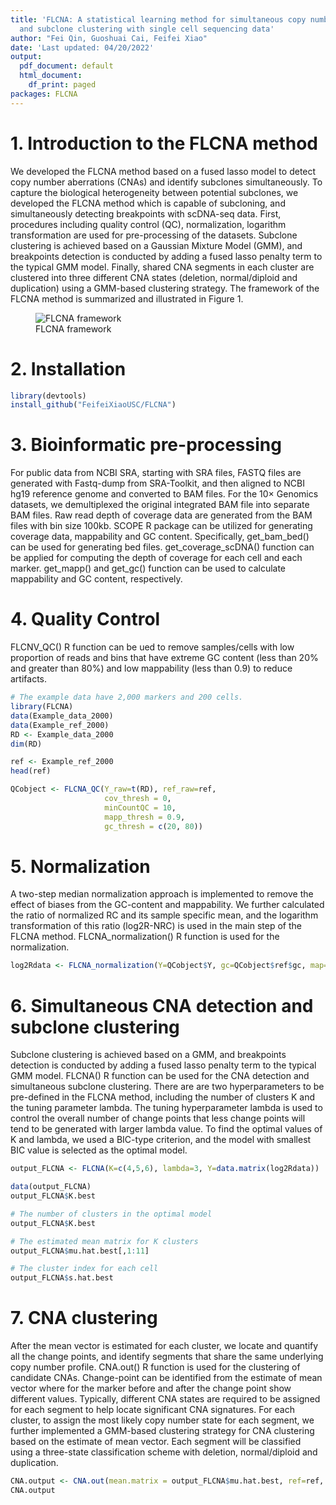 ---
title: 'FLCNA: A statistical learning method for simultaneous copy number estimation
  and subclone clustering with single cell sequencing data'
author: "Fei Qin, Guoshuai Cai, Feifei Xiao"
date: 'Last updated: 04/20/2022'
output:
  pdf_document: default
  html_document:
    df_print: paged
packages: FLCNA
---

# 1. Introduction to the FLCNA method

We developed the FLCNA method based on a fused lasso model to detect copy number aberrations (CNAs) and identify subclones simultaneously. To capture the biological heterogeneity between potential subclones, we developed the FLCNA method which is capable of subcloning, and simultaneously detecting breakpoints with scDNA-seq data. First, procedures including quality control (QC), normalization, logarithm transformation are used for pre-processing of the datasets. Subclone clustering is achieved based on a Gaussian Mixture Model (GMM), and breakpoints detection is conducted by adding a fused lasso penalty term to the typical GMM model. Finally, shared CNA segments in each cluster are clustered into three different CNA states (deletion, normal/diploid and duplication) using a GMM-based clustering strategy. The framework of the FLCNA method is summarized and illustrated in Figure 1.

![FLCNA framework](E:/DB/Dropbox/Qinfei/Research/SC CNV/Code/FLCNA-package/vignettes/Figure 1.png)

# 2. Installation

```{r install-bioc, message=FALSE, warning = FALSE, eval=FALSE}
library(devtools)
install_github("FeifeiXiaoUSC/FLCNA")
```

# 3.  Bioinformatic pre-processing
For public data from NCBI SRA, starting with SRA files, FASTQ files are generated with Fastq-dump from SRA-Toolkit, and then aligned to NCBI hg19 reference genome and converted to BAM files. For the 10× Genomics datasets, we demultiplexed the original integrated BAM file into separate BAM files. Raw read depth of coverage data are generated from the BAM files with bin size 100kb. SCOPE R package can be utilized for generating coverage data, mappability and GC content. Specifically, get_bam_bed() can be used for generating bed files. get_coverage_scDNA() function can be applied for computing the depth of coverage for each cell and each marker. get_mapp() and get_gc() function can be used to calculate mappability and GC content, respectively. 


# 4. Quality Control

FLCNV_QC() R function can be ued to remove samples/cells with low proportion of reads and bins that have extreme GC content (less than 20% and greater than 80%) and low mappability (less than 0.9) to reduce artifacts.

```{r, message=FALSE, warning = FALSE}
# The example data have 2,000 markers and 200 cells.
library(FLCNA)
data(Example_data_2000)
data(Example_ref_2000)
RD <- Example_data_2000
dim(RD)
```

```{r, message=FALSE, warning = FALSE}
ref <- Example_ref_2000
head(ref)
```

```{r, message=TRUE, warning = FALSE}
QCobject <- FLCNA_QC(Y_raw=t(RD), ref_raw=ref,
                     cov_thresh = 0, 
                     minCountQC = 10, 
                     mapp_thresh = 0.9,
                     gc_thresh = c(20, 80))
```

# 5. Normalization

A two-step median normalization approach is implemented to remove the effect of biases from the GC-content and mappability. We further calculated the ratio of normalized RC and its sample specific mean, and the logarithm transformation of this ratio (log2R-NRC) is used in the main step of the FLCNA method. FLCNA_normalization() R function is used for the normalization. 

```{r, message=TRUE, warning = FALSE}
log2Rdata <- FLCNA_normalization(Y=QCobject$Y, gc=QCobject$ref$gc, map=QCobject$ref$mapp)
```

# 6. Simultaneous CNA detection and subclone clustering

Subclone clustering is achieved based on a GMM, and breakpoints detection is conducted by adding a fused lasso penalty term to the typical GMM model. FLCNA() R function can be used for the CNA detection and simultaneous subclone clustering. There are are two hyperparameters to be pre-defined in the FLCNA method, including the number of clusters K and the tuning parameter lambda. The tuning hyperparameter lambda is used to control the overall number of change points that less change points will tend to be generated with larger lambda value. To find the optimal values of K and lambda, we used a BIC-type criterion, and the model with smallest BIC value is selected as the optimal model. 

```{r, message=TRUE, warning = FALSE, eval=FALSE}
output_FLCNA <- FLCNA(K=c(4,5,6), lambda=3, Y=data.matrix(log2Rdata))
```

```{r, message=TRUE, warning = FALSE}
data(output_FLCNA)
output_FLCNA$K.best
```

```{r, message=TRUE, warning = FALSE}
# The number of clusters in the optimal model
output_FLCNA$K.best
```

```{r, message=TRUE, warning = FALSE}
# The estimated mean matrix for K clusters
output_FLCNA$mu.hat.best[,1:11]
```

```{r, message=TRUE, warning = FALSE}
# The cluster index for each cell
output_FLCNA$s.hat.best
```

# 7. CNA clustering

After the mean vector is estimated for each cluster, we locate and quantify all the change points, and identify segments that share the same underlying copy number profile. CNA.out() R function is used for the clustering of candidate CNAs. Change-point can be identified from the estimate of mean vector where for the marker before and after the change point show different values. Typically, different CNA states are required to be assigned for each segment to help locate significant CNA signatures. For each cluster, to assign the most likely copy number state for each segment, we further implemented a GMM-based clustering strategy for CNA clustering based on the estimate of mean vector. Each segment will be classified using a three-state classification scheme with deletion, normal/diploid and duplication.  

```{r, message=FALSE, warning = FALSE}
CNA.output <- CNA.out(mean.matrix = output_FLCNA$mu.hat.best, ref=ref, cutoff=0.35, L=100)
CNA.output
```

